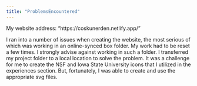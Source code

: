 ```yaml
---
title: "ProblemsEncountered"
---
```


My website address: "https://coskunerden.netlify.app/"


I ran into a number of issues when creating the website, the most serious of which was working in an online-synced box folder. My work had to be reset a few times. I strongly advise against working in such a folder. I transferred my project folder to a local location to solve the problem. It was a challenge for me to create the NSF and Iowa State University icons that I utilized in the experiences section. But, fortunately, I was able to create and use the appropriate svg files.

